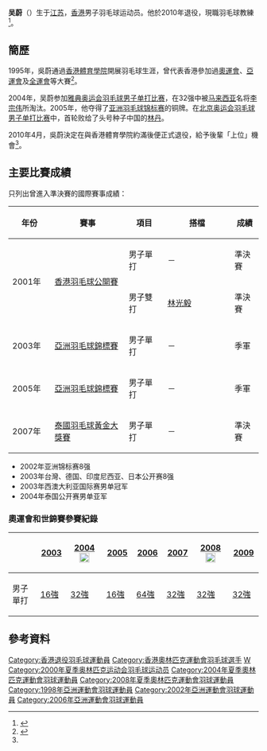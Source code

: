 {{noteTA|G1=Badminton}}
{{Infobox Badminton player
| image = 
| playername              = 吴蔚
| size                    =
| caption                 = 
| birth_name              = 
| date_of_birth           = {{birth date and age|1981|7|14}}
| place_of_birth          = {{CHN}}[[江苏|江苏]]
| residence               = {{HKG}}
| height                  = {{height|m=1.76}}
| weight                  = 
| handedness              = 右手
| country                 = {{HKG}}
| years_retired           = 2010年
| coach                   = 
| event                   = 男子单打
| highest_ranking         = 第9位
| date_of_highest_ranking = 
| current_ranking         = 現已退役
| date_of_current_ranking = 
| played                  = 204勝–136負（男單）<br/>6勝–11負（男雙）<br/>0勝–2負（混雙）
| bwf_profile             = A0CDE7EE-6392-4CDB-9560-1E1734928663
| bwf_id                  = 9662
| updated                 = 2016年6月19日
}}
{{MedalTableTop}}
{{MedalSport | 男子[[羽毛球|羽毛球]]}}
{{MedalCountry | {{HKG}}}}
{{MedalCompetition | [[亞洲羽毛球錦標賽|亞洲羽毛球錦標賽]]}}
{{MedalBronze | [[2003年亞洲羽毛球錦標賽|2003年 雅加達]] | 男子單打 }}
{{MedalBronze | [[2005年亞洲羽毛球錦標賽|2005年 海得拉巴]] | 男子單打 }}
{{MedalBottom}}
'''吴蔚'''（{{bd|1981年|7月14日|||W吴}}）生于[[江苏|江苏]]，[[香港|香港]]男子羽毛球运动员。他於2010年退役，現職羽毛球教練<ref>{{cite news|title=羽毛球技智勝升呢|url=https://hk.news.yahoo.com/%E7%BE%BD%E6%AF%9B%E7%90%83%E6%8A%80%E6%99%BA%E5%8B%9D%E5%8D%87%E5%91%A2-223000257.html|agency=星島日報|date=2016-03-19|accessdate=2016-06-19|archive-date=2016-08-11|archive-url=https://web.archive.org/web/20160811161709/https://hk.news.yahoo.com/%E7%BE%BD%E6%AF%9B%E7%90%83%E6%8A%80%E6%99%BA%E5%8B%9D%E5%8D%87%E5%91%A2-223000257.html|dead-url=no}}</ref>。

== 簡歷 ==
1995年，吳蔚通過[[香港體育學院|香港體育學院]]開展羽毛球生涯，曾代表香港參加過[[奧運會|奧運會]]、[[亞運會|亞運會]]及[[全運會|全運會]]等大賽<ref name="掛拍">{{cite news|title=吳蔚計劃明年4月掛拍|agency=文匯報|date=2009-11-12}}</ref>。

2004年，吴蔚参加[[2004年夏季奧林匹克運動會羽毛球比賽|雅典奥运会羽毛球男子单打比赛]]，在32强中被[[马来西亚|马来西亚]]名将[[李宗伟|李宗伟]]所淘汰。2005年，他夺得了[[亚洲羽毛球锦标赛|亚洲羽毛球锦标赛]]的铜牌。在[[2008年夏季奧林匹克運動會羽毛球男子單打比賽|北京奥运会羽毛球男子单打比赛]]中，首轮败给了头号种子中国的[[林丹|林丹]]。

2010年4月，吳蔚決定在與香港體育學院約滿後便正式退役，給予後輩「上位」機會<ref name="掛拍"/>。

==主要比賽成績==
只列出曾進入準決賽的國際賽事成績：
{| class=wikitable style="text-align:center; font-size:small;" 
!width="80"|年份
!width="180"|賽事
!width="80"|項目
!width="160"|搭檔
!width="50"|成績
|-
!rowspan="2"|2001年
|rowspan="2"|[[2001年香港羽毛球公開賽|香港羽毛球公開賽]]
|男子單打
|－
|bgcolor="#b8860b"|準決賽
|-
|男子雙打
|{{flagicon|INA}} [[林光毅|林光毅]]
|bgcolor="#b8860b"|準決賽
|-
!rowspan="1"|2003年
|[[2003年亞洲羽毛球錦標賽|亞洲羽毛球錦標賽]]
|男子單打
|－
|bgcolor="#b8860b"|季軍
|-
!rowspan="1"|2005年
|[[2005年亞洲羽毛球錦標賽|亞洲羽毛球錦標賽]]
|男子單打
|－
|bgcolor="#b8860b"|季軍
|-
!rowspan="1"|2007年
|[[2007年泰國羽毛球黃金大獎賽|泰國羽毛球黃金大獎賽]]
|男子單打
|－
|bgcolor="#b8860b"|準決賽
|}

* 2002年亚洲锦标赛8强
* 2003年台灣、德国、印度尼西亚、日本公开赛8强
* 2003年西澳大利亚国际赛男单冠军
* 2004年泰国公开赛男单亚军

===奧運會和世錦賽參賽紀錄===
{| class=wikitable style="text-align:center; font-size:small;" 
!
!width="50"|[[2003年世界羽毛球錦標賽|2003]]
!width="80"|[[2004年夏季奧林匹克運動會羽毛球比賽|2004]] [[File:Olympic_rings_without_rims.svg|20px]]
!width="50"|[[2005年世界羽毛球錦標賽|2005]]
!width="50"|[[2006年世界羽毛球錦標賽|2006]]
!width="50"|[[2007年世界羽毛球錦標賽|2007]]
!width="80"|[[2008年夏季奧林匹克運動會羽毛球比賽|2008]] [[File:Olympic_rings_without_rims.svg|20px]]
!width="50"|[[2009年世界羽毛球錦標賽|2009]]
|-
!width="80"|男子單打
|[[2003年世界羽毛球錦標賽男子單打項目|16強]]
|[[2004年夏季奧林匹克運動會羽毛球男子單打比賽|32強]]
|[[2005年世界羽毛球錦標賽男子單打項目|16強]]
|[[2006年世界羽毛球錦標賽男子單打項目|64強]]
|[[2007年世界羽毛球錦標賽男子單打項目|32強]]
|[[2008年夏季奧林匹克運動會羽毛球男子單打比賽|32強]]
|[[2009年世界羽毛球錦標賽男子單打項目|32強]]
|}

== 參考資料 ==
{{Reflist}}

{{DEFAULTSORT:Ng, Wei}}
[[Category:香港退役羽毛球運動員|Category:香港退役羽毛球運動員]]
[[Category:香港奧林匹克運動會羽毛球選手|Category:香港奧林匹克運動會羽毛球選手]]
[[Category:吳姓|W]]
[[Category:2000年夏季奥林匹克运动会羽毛球运动员|Category:2000年夏季奥林匹克运动会羽毛球运动员]]
[[Category:2004年夏季奧林匹克運動會羽球運動員|Category:2004年夏季奧林匹克運動會羽球運動員]]
[[Category:2008年夏季奧林匹克運動會羽球運動員|Category:2008年夏季奧林匹克運動會羽球運動員]]
[[Category:1998年亞洲運動會羽球運動員|Category:1998年亞洲運動會羽球運動員]]
[[Category:2002年亞洲運動會羽球運動員|Category:2002年亞洲運動會羽球運動員]]
[[Category:2006年亞洲運動會羽球運動員|Category:2006年亞洲運動會羽球運動員]]